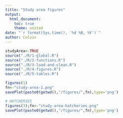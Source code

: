 ```yaml
---
title: "Study area figures"
output:
  html_document:
    toc: true
    theme: united
date: "`r format(Sys.time(), '%d %B, %Y')`"
author: Colvin
---
```


<!--

rmarkdown::render("index.Rmd")
-->

```r
studyArea<-TRUE
source("./R/1-global.R")
source("./R/2-functions.R")
source("./R/3-load-and-clean.R")
source("./R/4-figures.R")
source("./R/5-tables.R")
```


```r
figures(1)
fn<-"study-area-1.png"
savePlot(paste0(getwd(),"/figures/",fn),type='png')
```


```r
# HATCHERIES
figures(3);fn<-"study-area-hatcheries.png"
savePlot(paste0(getwd(),"/figures/",fn),type='png')
```


       
